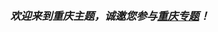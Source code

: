 <span style="color: ColorName;"><div style="text-align: center;">
<span style="font-size:larger;">'''''欢迎来到重庆主题，诚邀您参与[[维基百科:重庆专题|重庆专题]]！'''''</span>
</div></span>